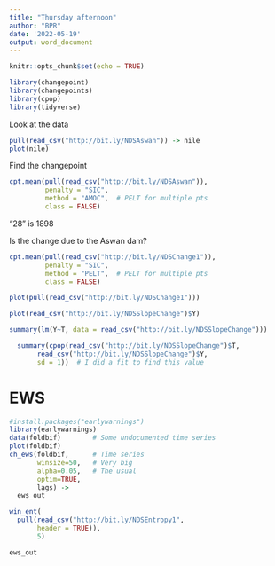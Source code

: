 ---
title: "Thursday afternoon"
author: "BPR"
date: '2022-05-19'
output: word_document
---

```{r setup, include=FALSE}
knitr::opts_chunk$set(echo = TRUE)

library(changepoint)
library(changepoints)
library(cpop)
library(tidyverse)
```

Look at the data
```{r}
pull(read_csv("http://bit.ly/NDSAswan")) -> nile
plot(nile)
```

Find the changepoint
```{r}
cpt.mean(pull(read_csv("http://bit.ly/NDSAswan")),
         penalty = "SIC",
         method = "AMOC",  # PELT for multiple pts
         class = FALSE)

```
"28" is 1898

Is the change due to the Aswan dam? 


```{r}
cpt.mean(pull(read_csv("http://bit.ly/NDSChange1")),
         penalty = "SIC",
         method = "PELT",  # PELT for multiple pts
         class = FALSE)

```
```{r}
plot(pull(read_csv("http://bit.ly/NDSChange1")))
```
```{r}
plot(read_csv("http://bit.ly/NDSSlopeChange")$Y)
```
```{r}
summary(lm(Y~T, data = read_csv("http://bit.ly/NDSSlopeChange")))
```



```{r}
  summary(cpop(read_csv("http://bit.ly/NDSSlopeChange")$T,
       read_csv("http://bit.ly/NDSSlopeChange")$Y,
       sd = 1))  # I did a fit to find this value

```

# EWS

```{r}

#install.packages("earlywarnings")
library(earlywarnings)
data(foldbif)        # Some undocumented time series
plot(foldbif)
ch_ews(foldbif,      # Time series
       winsize=50,   # Very big
       alpha=0.05,   # The usual
       optim=TRUE, 
       lags) -> 
  ews_out

```
```{r}
win_ent(
  pull(read_csv("http://bit.ly/NDSEntropy1",
       header = TRUE)),
       5)

```


```{r}

ews_out
```



